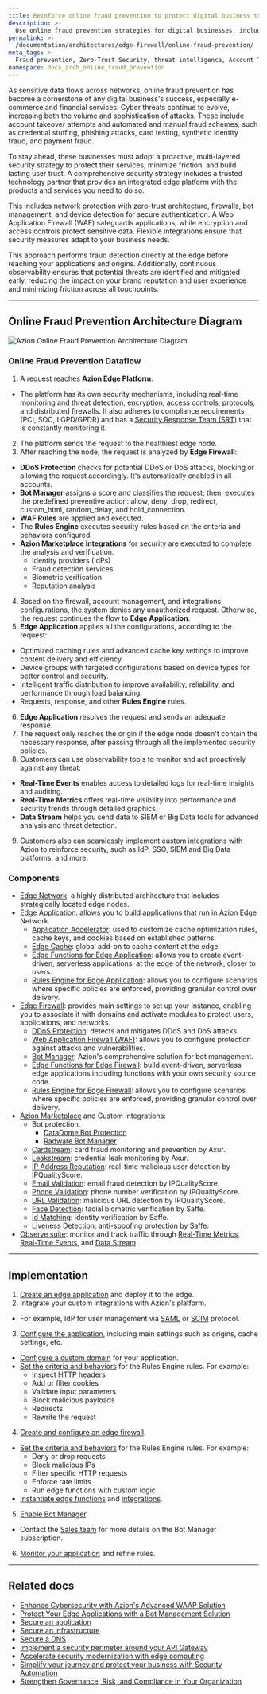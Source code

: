 ```yaml
---
title: Reinforce online fraud prevention to protect digital business trust
description: >-
  Use online fraud prevention strategies for digital businesses, including security measures, technologies, and best practices to protect against cyber threats.
permalink: >-
  /documentation/architectures/edge-firewall/online-fraud-prevention/
meta_tags: >-
  Fraud prevention, Zero-Trust Security, threat intelligence, Account Takeover,  credential stuffing, phishing, Synthetic Identity Fraud, cyber security, Bot management, Edge Firewall, online security, e-commerce, fintech
namespace: docs_arch_online_fraud_prevention
---
```


As sensitive data flows across networks, online fraud prevention has become a cornerstone of any digital business's success, especially e-commerce and financial services. Cyber threats continue to evolve, increasing both the volume and sophistication of attacks. These include account takeover attempts and automated and manual fraud schemes, such as credential stuffing, phishing attacks, card testing, synthetic identity fraud, and payment fraud.

To stay ahead, these businesses must adopt a proactive, multi-layered security strategy to protect their services, minimize friction, and build lasting user trust. A comprehensive security strategy includes a trusted technology partner that provides an integrated edge platform with the products and services you need to do so.

This includes network protection with zero-trust architecture, firewalls, bot management, and device detection for secure authentication. A Web Application Firewall (WAF) safeguards applications, while encryption and access controls protect sensitive data. Flexible integrations ensure that security measures adapt to your business needs.

This approach performs fraud detection directly at the edge before reaching your applications and origins. Additionally, continuous observability ensures that potential threats are identified and mitigated early, reducing the impact on your brand reputation and user experience and minimizing friction across all touchpoints.

---

## Online Fraud Prevention Architecture Diagram

![Azion Online Fraud Prevention Architecture Diagram](/assets/docs/images/uploads/online-fraud-prevention-architecture.png)

### Online Fraud Prevention Dataflow

1. A request reaches **Azion Edge Platform**.
- The platform has its own security mechanisms, including real-time monitoring and threat detection, encryption, access controls, protocols, and distributed firewalls. It also adheres to compliance requirements (PCI, SOC, LGPD/GPDR) and has a [Security Response Team (SRT)](/en/documentation/services/security-response-team/) that is constantly monitoring it. 
2. The platform sends the request to the healthiest edge node.
3. After reaching the node, the request is analyzed by **Edge Firewall**:
- **DDoS Protection** checks for potential DDoS or DoS attacks, blocking or allowing the request accordingly. It's automatically enabled in all accounts.
- **Bot Manager** assigns a score and classifies the request; then, executes the predefined preventive action: allow, deny, drop, redirect, custom_html, random_delay, and hold_connection.
- **WAF Rules** are applied and executed.
- The **Rules Engine** executes security rules based on the criteria and behaviors configured.
- **Azion Marketplace Integrations** for security are executed to complete the analysis and verification.
  - Identity providers (IdPs)
  - Fraud detection services
  - Biometric verification
  - Reputation analysis
4. Based on the firewall, account management, and integrations' configurations, the system denies any unauthorized request. Otherwise, the request continues the flow to **Edge Application**.
5. **Edge Application** applies all the configurations, according to the request:
- Optimized caching rules and advanced cache key settings to improve content delivery and efficiency.
- Device groups with targeted configurations based on device types for better control and security.  
- Intelligent traffic distribution to improve availability, reliability, and performance through load balancing.
- Requests, response, and other **Rules Engine** rules.
6. **Edge Application** resolves the request and sends an adequate response.
7. The request only reaches the origin if the edge node doesn't contain the necessary response, after passing through all the implemented security policies.
8. Customers can use observability tools to monitor and act proactively against any threat:
- **Real-Time Events** enables access to detailed logs for real-time insights and auditing.
- **Real-Time Metrics** offers real-time visibility into performance and security trends through detailed graphics.
- **Data Stream** helps you send data to SIEM or Big Data tools for advanced analysis and threat detection.
9. Customers also can seamlessly implement custom integrations with Azion to reinforce security, such as IdP, SSO, SIEM and Big Data platforms, and more.

### Components

- [Edge Network](https://www.azion.com/en/products/our-network/): a highly distributed architecture that includes strategically located edge nodes.
- [Edge Application](/en/documentation/products/build/edge-application/): allows you to build applications that run in Azion Edge Network.
  - [Application Accelerator](/en/documentation/products/build/edge-application/application-accelerator/): used to customize cache optimization rules, cache keys, and cookies based on established patterns.
  - [Edge Cache](/en/documentation/products/build/edge-application/edge-cache/): global add-on to cache content at the edge.
  - [Edge Functions for Edge Application](/en/documentation/products/build/edge-application/edge-functions/): allows you to create event-driven, serverless applications, at the edge of the network, closer to users.
  - [Rules Engine for Edge Application](/en/documentation/products/build/edge-application/rules-engine/): allows you to configure scenarios where specific policies are enforced, providing granular control over delivery.
- [Edge Firewall](/en/documentation/products/secure/edge-firewall/): provides main settings to set up your instance, enabling you to associate it with domains and activate modules to protect users, applications, and networks.
  - [DDoS Protection](/en/documentation/products/secure/edge-firewall/ddos-protection/): detects and mitigates DDoS and DoS attacks.
  - [Web Application Firewall (WAF)](/en/documentation/products/secure/edge-firewall/web-application-firewall/): allows you to configure protection against attacks and vulnerabilities.
  - [Bot Manager](/en/documentation/products/secure/edge-firewall/bot-manager/): Azion's comprehensive solution for bot management.
  - [Edge Functions for Edge Firewall](/en/documentation/products/secure/edge-firewall/edge-functions/): build event-driven, serverless edge applications including functions with your own security source code.
  - [Rules Engine for Edge Firewall](/en/documentation/products/secure/edge-firewall/rules-engine/): allows you to configure scenarios where specific policies are enforced, providing granular control over delivery.
- [Azion Marketplace](/en/documentation/products/marketplace/) and Custom Integrations:
  - Bot protection.
    - [DataDome Bot Protection](https://console.azion.com/marketplace/solution/datadome/bot-protection/)
    - [Radware Bot Manager](https://console.azion.com/marketplace/solution/radware/bot-manager/)
  - [Cardstream](https://console.azion.com/marketplace/solution/axur/cardstream/): card fraud monitoring and prevention by Axur.
  - [Leakstream](https://console.azion.com/marketplace/solution/axur/leakstream/): credential leak monitoring by Axur.
  - [IP Address Reputation](https://console.azion.com/marketplace/solution/ipqualityscore/ip-address-reputation/): real-time malicious user detection by IPQualityScore.
  - [Email Validation](https://console.azion.com/marketplace/solution/ipqualityscore/email-validation/): email fraud detection by IPQualityScore.
  - [Phone Validation](https://console.azion.com/marketplace/solution/ipqualityscore/phone-validation/): phone number verification by IPQualityScore.
  - [URL Validation](https://console.azion.com/marketplace/solution/ipqualityscore/url-validation/): malicious URL detection by IPQualityScore.
  - [Face Detection](https://console.azion.com/marketplace/solution/saffe/face-detection/): facial biometric verification by Saffe.
  - [Id Matching](https://console.azion.com/marketplace/solution/saffe/id-matching/): identity verification by Saffe.
  - [Liveness Detection](https://console.azion.com/marketplace/solution/saffe/liveness-detection/): anti-spoofing protection by Saffe.
- [Observe suite](/en/documentation/products/observe/overview/): monitor and track traffic through [Real-Time Metrics](/en/documentation/products/observe/real-time-metrics/), [Real-Time Events](/en/documentation/products/observe/real-time-events/), and [Data Stream](/en/documentation/products/observe/data-stream/).

---

## Implementation

1. [Create an edge application](/en/documentation/products/guides/build/build-an-application/) and deploy it to the edge.
2. Integrate your custom integrations with Azion's platform.
- For example, IdP for user management via [SAML](/en/documentation/products/guides/sso-google-saml/) or [SCIM](/en/documentation/products/guides/microsoft-entra-automated-user-provisioning/) protocol.
3. [Configure the application](/en/documentation/products/guides/build/configure-main-settings/), including main settings such as origins, cache settings, etc.
- [Configure a custom domain](/en/documentation/products/build/edge-application/domains/) for your application.
- [Set the criteria and behaviors](/en/documentation/products/build/edge-application/rules-engine/) for the Rules Engine rules. For example:
  - Inspect HTTP headers
  - Add or filter cookies
  - Validate input parameters
  - Block malicious payloads
  - Redirects
  - Rewrite the request
4. [Create and configure an edge firewall](/en/documentation/products/guides/secure/edge-firewall-configure-main-settings/).
- [Set the criteria and behaviors](/en/documentation/products/secure/edge-firewall/rules-engine/) for the Rules Engine rules. For example:
  - Deny or drop requests
  - Block malicious IPs
  - Filter specific HTTP requests
  - Enforce rate limits
  - Run edge functions with custom logic
- [Instantiate edge functions](/en/documentation/products/guides/secure/instantiate-edge-functions/) and [integrations](/en/documentation/products/marketplace/integrations/#edge-firewall-functions).
5. [Enable Bot Manager](/en/documentation/products/secure/edge-firewall/bot-manager/).
- Contact the [Sales team](https://www.azion.com/en/contact-sales/) for more details on the Bot Manager subscription.
6. [Monitor your application](/en/documentation/products/observe/monitor-applications/) and refine rules.

---

## Related docs

- [Enhance Cybersecurity with Azion's Advanced WAAP Solution](/en/documentation/architectures/edge-firewall/web-application-and-api-protection-waap/)
- [Protect Your Edge Applications with a Bot Management Solution](/en/documentation/architectures/bot-management/protect-your-applications-with-bot-management/)
- [Secure an application](/en/documentation/products/secure/secure-application/)
- [Secure an infrastructure](/en/documentation/products/secure/secure-infrastructure/)
- [Secure a DNS](/en/documentation/products/secure/secure-dns/)
- [Implement a security perimeter around your API Gateway](/en/documentation/architectures/api-gateways/implement-api-gateways-security/)
- [Accelerate security modernization with edge computing](/en/documentation/architectures/security-modernization/security-modernization-with-edge-computing/)
- [Simplify your journey and protect your business with Security Automation](/en/documentation/architectures/security-automation/security-automation-with-edge-computing/)
- [Strengthen Governance, Risk, and Compliance in Your Organization](/en/documentation/architectures/compliance/governance-risk-compliance/)
